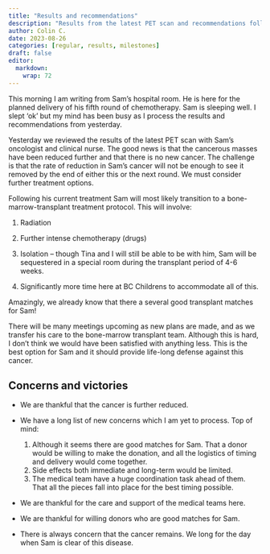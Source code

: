 ```yaml
---
title: "Results and recommendations"
description: "Results from the latest PET scan and recommendations following yesterday's meetings"
author: Colin C.
date: 2023-08-26
categories: [regular, results, milestones]
draft: false
editor: 
  markdown: 
    wrap: 72
---
```


This morning I am writing from Sam's hospital room.  He is here for the planned delivery of his fifth round of chemotherapy.  Sam is sleeping well.  I slept 'ok' but my mind has been busy as I process the results and recommendations from yesterday.  

Yesterday we reviewed the results of the latest PET scan with Sam's oncologist and clinical nurse.  The good news is that the cancerous masses have been reduced further and that there is no new cancer.  The challenge is that the rate of reduction in Sam's cancer will not be enough to see it removed by the end of either this or the next round.  We must consider further treatment options.  

Following his current treatment Sam will most likely transition to a bone-marrow-transplant treatment protocol. This will involve:

1.   Radiation

2.   Further intense chemotherapy (drugs)
3.   Isolation -- though Tina and I will still be able to be with him, Sam will be sequestered in a special room during the transplant period of 4-6 weeks. 
4.   Significantly more time here at BC Childrens to accommodate all of this.

Amazingly, we already know that there a several good transplant matches for Sam! 

There will be many meetings upcoming as new plans are made, and as we transfer his care to the bone-marrow transplant team.  Although this is hard, I don't think we would have been satisfied with anything less.  This is the best option for Sam and it should provide life-long defense against this cancer. 



## Concerns and victories

-   We are thankful that the cancer is further reduced.

-   We have a long list of new concerns which I am yet to process.  Top of mind: 
    1.   Although it seems there are good matches for Sam.  That a donor would be willing to make the donation, and all the logistics of timing and delivery would come together.
    2.   Side effects both immediate and long-term would be limited.
    3.   The medical team have a huge coordination task ahead of them.  That all the pieces fall into place for the best timing possible.

-   We are thankful for the care and support of the medical teams here. 

-   We are thankful for willing donors who are good matches for Sam.

-   There is always concern that the cancer remains.   We long for the day when Sam is clear of this disease.

